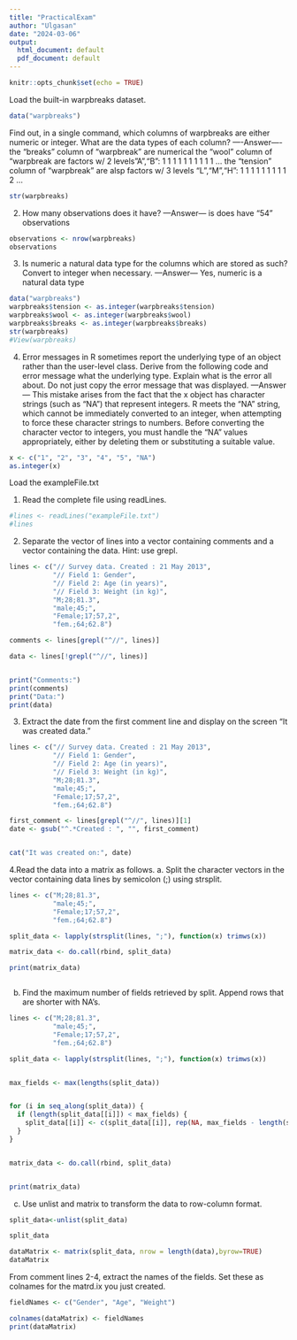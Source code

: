 ```yaml
---
title: "PracticalExam"
author: "Ulgasan"
date: "2024-03-06"
output:
  html_document: default
  pdf_document: default
---
```


```r
knitr::opts_chunk$set(echo = TRUE)
```

Load the built-in warpbreaks dataset.
```r

data("warpbreaks")

```

Find out, in a single command, which columns of warpbreaks are either numeric or
integer. What are the data types of each column?
----Answer----
the "breaks" column of "warpbreak" are numerical
the "wool" column of "warpbreak are factors  w/ 2 levels "A","B": 1 1 1 1 1 1 1 1 1 1 ...
the "tension" column of "warpbreak" are alsp factors  w/ 3 levels "L","M","H": 1 1 1 1 1 1 1 1 1 2 ...

```r
str(warpbreaks)

```

2. How many observations does it have?
---Answer---
is does have "54" observations

```r
observations <- nrow(warpbreaks)
observations

```

3. Is numeric a natural data type for the columns which are stored as such? Convert to
integer when necessary.
---Answer---
Yes, numeric is a natural data type
```r
data("warpbreaks")
warpbreaks$tension <- as.integer(warpbreaks$tension)
warpbreaks$wool <- as.integer(warpbreaks$wool)
warpbreaks$breaks <- as.integer(warpbreaks$breaks)
str(warpbreaks)
#View(warpbreaks)
```
4. Error messages in R sometimes report the underlying type of an object rather than the
user-level class. Derive from the following code and error message what the
underlying type. Explain what is the error all about. Do not just copy the error
message that was displayed.
---Answer---
This mistake arises from the fact that the x object has character strings (such as "NA") that represent integers. R meets the "NA" string, which cannot be immediately converted to an integer, when attempting to force these character strings to numbers. Before converting the character vector to integers, you must handle the "NA" values appropriately, either by deleting them or substituting a suitable value.

```r
x <- c("1", "2", "3", "4", "5", "NA")
as.integer(x)

```

Load the exampleFile.txt

1. Read the complete file using readLines.

```r

#lines <- readLines("exampleFile.txt")
#lines
```

2. Separate the vector of lines into a vector containing comments and a vector
containing the data. Hint: use grepl.


```r
lines <- c("// Survey data. Created : 21 May 2013",
           "// Field 1: Gender",
           "// Field 2: Age (in years)",
           "// Field 3: Weight (in kg)",
           "M;28;81.3",
           "male;45;",
           "Female;17;57,2",
           "fem.;64;62.8")

comments <- lines[grepl("^//", lines)]

data <- lines[!grepl("^//", lines)]


print("Comments:")
print(comments)
print("Data:")
print(data)


```

3. Extract the date from the first comment line and display on the screen “It was created
data.”
```r

lines <- c("// Survey data. Created : 21 May 2013",
           "// Field 1: Gender",
           "// Field 2: Age (in years)",
           "// Field 3: Weight (in kg)",
           "M;28;81.3",
           "male;45;",
           "Female;17;57,2",
           "fem.;64;62.8")

first_comment <- lines[grepl("^//", lines)][1]
date <- gsub("^.*Created : ", "", first_comment)


cat("It was created on:", date)


```


4.Read the data into a matrix as follows.
a. Split the character vectors in the vector containing data lines by semicolon (;)
using strsplit.


```r

lines <- c("M;28;81.3",
           "male;45;",
           "Female;17;57,2",
           "fem.;64;62.8")

split_data <- lapply(strsplit(lines, ";"), function(x) trimws(x))

matrix_data <- do.call(rbind, split_data)

print(matrix_data)



```

b. Find the maximum number of fields retrieved by split. Append rows that are
shorter with NA's.

```r



lines <- c("M;28;81.3",
           "male;45;",
           "Female;17;57,2",
           "fem.;64;62.8")

split_data <- lapply(strsplit(lines, ";"), function(x) trimws(x))


max_fields <- max(lengths(split_data))


for (i in seq_along(split_data)) {
  if (length(split_data[[i]]) < max_fields) {
    split_data[[i]] <- c(split_data[[i]], rep(NA, max_fields - length(split_data[[i]])))
  }
}


matrix_data <- do.call(rbind, split_data)


print(matrix_data)

```

c. Use unlist and matrix to transform the data to row-column format.

```r
split_data<-unlist(split_data)

split_data

dataMatrix <- matrix(split_data, nrow = length(data),byrow=TRUE)
dataMatrix

```

 From comment lines 2-4, extract the names of the fields. Set these as
colnames for the matrd.ix you just created.
```r
fieldNames <- c("Gender", "Age", "Weight")

colnames(dataMatrix) <- fieldNames
print(dataMatrix)


```